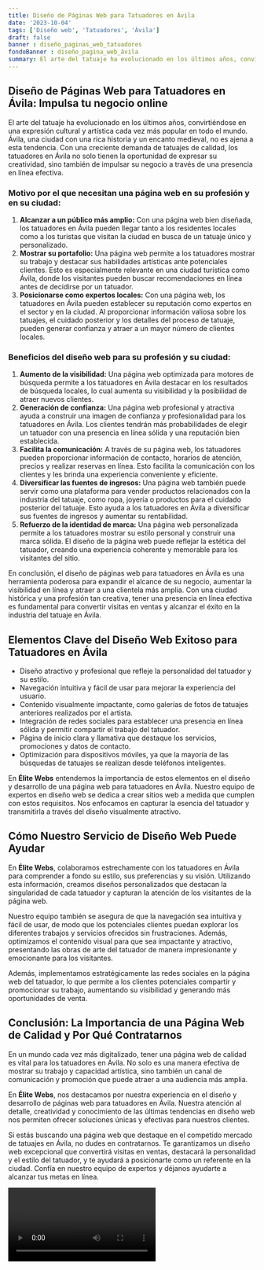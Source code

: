 ```yaml
---
title: Diseño de Páginas Web para Tatuadores en Ávila
date: '2023-10-04'
tags: ['Diseño web', 'Tatuadores', 'Ávila']
draft: false
banner : diseño_paginas_web_tatuadores
fondoBanner : diseño_pagina_web_ávila
summary: El arte del tatuaje ha evolucionado en los últimos años, convirtiéndose en una expresión cultural y artística cada vez más popular en todo el mundo. Ávila, una ciudad con una rica historia y un encanto medieval, no es ajena a esta tendencia. Con una creciente demanda de tatuajes de calidad, los tatuadores en Ávila no solo tienen la oportunidad de expresar su creatividad, sino también de impulsar su negocio a través de una presencia en línea efectiva.
---
```


## Diseño de Páginas Web para Tatuadores en Ávila: Impulsa tu negocio online

El arte del tatuaje ha evolucionado en los últimos años, convirtiéndose en una expresión cultural y artística cada vez más popular en todo el mundo. Ávila, una ciudad con una rica historia y un encanto medieval, no es ajena a esta tendencia. Con una creciente demanda de tatuajes de calidad, los tatuadores en Ávila no solo tienen la oportunidad de expresar su creatividad, sino también de impulsar su negocio a través de una presencia en línea efectiva.

### Motivo por el que necesitan una página web en su profesión y en su ciudad:

1. **Alcanzar a un público más amplio:** Con una página web bien diseñada, los tatuadores en Ávila pueden llegar tanto a los residentes locales como a los turistas que visitan la ciudad en busca de un tatuaje único y personalizado.
2. **Mostrar su portafolio:** Una página web permite a los tatuadores mostrar su trabajo y destacar sus habilidades artísticas ante potenciales clientes. Esto es especialmente relevante en una ciudad turística como Ávila, donde los visitantes pueden buscar recomendaciones en línea antes de decidirse por un tatuador.
3. **Posicionarse como expertos locales:** Con una página web, los tatuadores en Ávila pueden establecer su reputación como expertos en el sector y en la ciudad. Al proporcionar información valiosa sobre los tatuajes, el cuidado posterior y los detalles del proceso de tatuaje, pueden generar confianza y atraer a un mayor número de clientes locales.

### Beneficios del diseño web para su profesión y su ciudad:

1. **Aumento de la visibilidad:** Una página web optimizada para motores de búsqueda permite a los tatuadores en Ávila destacar en los resultados de búsqueda locales, lo cual aumenta su visibilidad y la posibilidad de atraer nuevos clientes.
2. **Generación de confianza:** Una página web profesional y atractiva ayuda a construir una imagen de confianza y profesionalidad para los tatuadores en Ávila. Los clientes tendrán más probabilidades de elegir un tatuador con una presencia en línea sólida y una reputación bien establecida.
3. **Facilita la comunicación:** A través de su página web, los tatuadores pueden proporcionar información de contacto, horarios de atención, precios y realizar reservas en línea. Esto facilita la comunicación con los clientes y les brinda una experiencia conveniente y eficiente.
4. **Diversificar las fuentes de ingresos:** Una página web también puede servir como una plataforma para vender productos relacionados con la industria del tatuaje, como ropa, joyería o productos para el cuidado posterior del tatuaje. Esto ayuda a los tatuadores en Ávila a diversificar sus fuentes de ingresos y aumentar su rentabilidad.
5. **Refuerzo de la identidad de marca:** Una página web personalizada permite a los tatuadores mostrar su estilo personal y construir una marca sólida. El diseño de la página web puede reflejar la estética del tatuador, creando una experiencia coherente y memorable para los visitantes del sitio.

En conclusión, el diseño de páginas web para tatuadores en Ávila es una herramienta poderosa para expandir el alcance de su negocio, aumentar la visibilidad en línea y atraer a una clientela más amplia. Con una ciudad histórica y una profesión tan creativa, tener una presencia en línea efectiva es fundamental para convertir visitas en ventas y alcanzar el éxito en la industria del tatuaje en Ávila.

<GifSeo />

<Cta />

## Elementos Clave del Diseño Web Exitoso para Tatuadores en Ávila

- Diseño atractivo y profesional que refleje la personalidad del tatuador y su estilo.
- Navegación intuitiva y fácil de usar para mejorar la experiencia del usuario.
- Contenido visualmente impactante, como galerías de fotos de tatuajes anteriores realizados por el artista.
- Integración de redes sociales para establecer una presencia en línea sólida y permitir compartir el trabajo del tatuador.
- Página de inicio clara y llamativa que destaque los servicios, promociones y datos de contacto.
- Optimización para dispositivos móviles, ya que la mayoría de las búsquedas de tatuajes se realizan desde teléfonos inteligentes.

En **Élite Webs** entendemos la importancia de estos elementos en el diseño y desarrollo de una página web para tatuadores en Ávila. Nuestro equipo de expertos en diseño web se dedica a crear sitios web a medida que cumplen con estos requisitos. Nos enfocamos en capturar la esencia del tatuador y transmitirla a través del diseño visualmente atractivo. 

## Cómo Nuestro Servicio de Diseño Web Puede Ayudar

En **Élite Webs**, colaboramos estrechamente con los tatuadores en Ávila para comprender a fondo su estilo, sus preferencias y su visión. Utilizando esta información, creamos diseños personalizados que destacan la singularidad de cada tatuador y capturan la atención de los visitantes de la página web.

Nuestro equipo también se asegura de que la navegación sea intuitiva y fácil de usar, de modo que los potenciales clientes puedan explorar los diferentes trabajos y servicios ofrecidos sin frustraciones. Además, optimizamos el contenido visual para que sea impactante y atractivo, presentando las obras de arte del tatuador de manera impresionante y emocionante para los visitantes.

Además, implementamos estratégicamente las redes sociales en la página web del tatuador, lo que permite a los clientes potenciales compartir y promocionar su trabajo, aumentando su visibilidad y generando más oportunidades de venta.

## Conclusión: La Importancia de una Página Web de Calidad y Por Qué Contratarnos

En un mundo cada vez más digitalizado, tener una página web de calidad es vital para los tatuadores en Ávila. No solo es una manera efectiva de mostrar su trabajo y capacidad artística, sino también un canal de comunicación y promoción que puede atraer a una audiencia más amplia.

En **Élite Webs**, nos destacamos por nuestra experiencia en el diseño y desarrollo de páginas web para tatuadores en Ávila. Nuestra atención al detalle, creatividad y conocimiento de las últimas tendencias en diseño web nos permiten ofrecer soluciones únicas y efectivas para nuestros clientes.

Si estás buscando una página web que destaque en el competido mercado de tatuajes en Ávila, no dudes en contratarnos. Te garantizamos un diseño web excepcional que convertirá visitas en ventas, destacará la personalidad y el estilo del tatuador, y te ayudará a posicionarte como un referente en la ciudad. Confía en nuestro equipo de expertos y déjanos ayudarte a alcanzar tus metas en línea.

<Video />

<CtaBot job='Tatuadores' city='Ávila'/>

<Gmaps query='Ávila+españa+maps' />